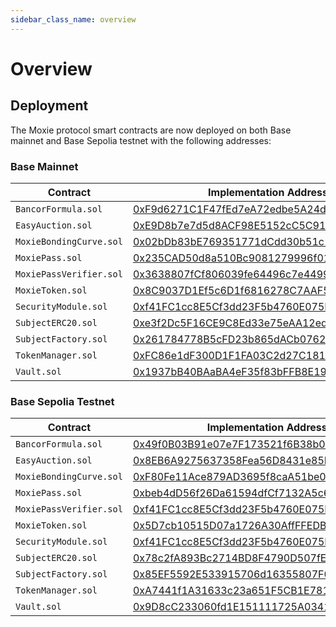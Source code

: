 ```yaml
---
sidebar_class_name: overview
---
```


# Overview

## Deployment

The Moxie protocol smart contracts are now deployed on both Base mainnet and Base Sepolia testnet with the following addresses:

### Base Mainnet

| Contract                | Implementation Address                                                                                                | Proxy Address                                                                                                         |
| ----------------------- | --------------------------------------------------------------------------------------------------------------------- | --------------------------------------------------------------------------------------------------------------------- |
| `BancorFormula.sol`     | [0xF9d6271C1F47fEd7eA72edbe5A24dD06609F1547](https://basescan.org/address/0xF9d6271C1F47fEd7eA72edbe5A24dD06609F1547) |                                                                                                                       |
| `EasyAuction.sol`       | [0xE9D8b7e7d5d8ACF98E5152cC5C91AA4B6Ee1fBf0](https://basescan/org/address/0xE9D8b7e7d5d8ACF98E5152cC5C91AA4B6Ee1fBf0) |                                                                                                                       |
| `MoxieBondingCurve.sol` | [0x02bDb83bE769351771dCdd30b51c141b0Bd5FF41](https://basescan/org/address/0x02bDb83bE769351771dCdd30b51c141b0Bd5FF41) | [0x373065e66B32a1C428aa14698dFa99BA7199B55E](https://basescan.org/address/0x373065e66B32a1C428aa14698dFa99BA7199B55E) |
| `MoxiePass.sol`         | [0x235CAD50d8a510Bc9081279996f01877827142D8](https://basescan/org/address/0x235CAD50d8a510Bc9081279996f01877827142D8) |                                                                                                                       |
| `MoxiePassVerifier.sol` | [0x3638807fCf806039fe64496c7e4499eA7AA7Ed30](https://basescan/org/address/0x3638807fCf806039fe64496c7e4499eA7AA7Ed30) |                                                                                                                       |
| `MoxieToken.sol`        | [0x8C9037D1Ef5c6D1f6816278C7AAF5491d24CD527](https://basescan/org/address/0x8C9037D1Ef5c6D1f6816278C7AAF5491d24CD527) |                                                                                                                       |
| `SecurityModule.sol`    | [0xf41FC1cc8E5Cf3dd23F5b4760E075E6f6C51a8fb](https://basescan/org/address/0xf41FC1cc8E5Cf3dd23F5b4760E075E6f6C51a8fb) |                                                                                                                       |
| `SubjectERC20.sol`      | [0xe3f2Dc5F16CE9C8Ed33e75eAA12ed2cd5365C99B](https://basescan/org/address/0xe3f2Dc5F16CE9C8Ed33e75eAA12ed2cd5365C99B) |                                                                                                                       |
| `SubjectFactory.sol`    | [0x261784778B5cFD23b865dACb07624a951132f8aB](https://basescan/org/address/0x261784778B5cFD23b865dACb07624a951132f8aB) | [0x48F9887cab979b6F476bba3Cc96808BE8b8A2b72](https://basescan.org/address/0x48F9887cab979b6F476bba3Cc96808BE8b8A2b72) |
| `TokenManager.sol`      | [0xFC86e1dF300D1F1FA03C2d27C1815B36C3e396b1](https://basescan/org/address/0xFC86e1dF300D1F1FA03C2d27C1815B36C3e396b1) | [0xFfeACE4541276aC65c4e433B7fC63cdA32b30470](https://basescan.org/address/0xFfeACE4541276aC65c4e433B7fC63cdA32b30470) |
| `Vault.sol`             | [0x1937bB40BAaBA4eF35f83bFFB8E19965EE22d6A2](https://basescan/org/address/0x1937bB40BAaBA4eF35f83bFFB8E19965EE22d6A2) | [0x58708f65BacdF5040eac739cf01299fA756a1154](https://basescan.org/address/0x58708f65BacdF5040eac739cf01299fA756a1154) |

### Base Sepolia Testnet

| Contract                | Implementation Address                                                                                                        | Proxy Address                                                                                                                 |
| ----------------------- | ----------------------------------------------------------------------------------------------------------------------------- | ----------------------------------------------------------------------------------------------------------------------------- |
| `BancorFormula.sol`     | [0x49f0B03B91e07e7F173521f6B38b0CDaA7D5B724](https://sepolia.basescan.org/address/0x49f0B03B91e07e7F173521f6B38b0CDaA7D5B724) |                                                                                                                               |
| `EasyAuction.sol`       | [0x8EB6A9275637358Fea56D8431e85B6BB6F260853](https://sepolia.basescan.org/address/0x8EB6A9275637358Fea56D8431e85B6BB6F260853) |                                                                                                                               |
| `MoxieBondingCurve.sol` | [0xF80Fe11Ace879AD3695f8caA51be0368318C32fA](https://sepolia.basescan.org/address/0xF80Fe11Ace879AD3695f8caA51be0368318C32fA) | [0x56147e70A57012ade3003fe93a394BFC35d747e3](https://sepolia.basescan.org/address/0x56147e70A57012ade3003fe93a394BFC35d747e3) |
| `MoxiePass.sol`         | [0xbeb4dD56f26Da61594dfCf7132A5c6008456Fb35](https://sepolia.basescan.org/address/0xbeb4dD56f26Da61594dfCf7132A5c6008456Fb35) |                                                                                                                               |
| `MoxiePassVerifier.sol` | [0xf41FC1cc8E5Cf3dd23F5b4760E075E6f6C51a8fb](https://sepolia.basescan.org/address/0xf41FC1cc8E5Cf3dd23F5b4760E075E6f6C51a8fb) |                                                                                                                               |
| `MoxieToken.sol`        | [0x5D7cb10515D07a1726A30AffFFEDBE3cc048C412](https://sepolia.basescan.org/address/0x5D7cb10515D07a1726A30AffFFEDBE3cc048C412) |                                                                                                                               |
| `SecurityModule.sol`    | [0xf41FC1cc8E5Cf3dd23F5b4760E075E6f6C51a8fb](https://sepolia.basescan.org/address/0xf41FC1cc8E5Cf3dd23F5b4760E075E6f6C51a8fb) |                                                                                                                               |
| `SubjectERC20.sol`      | [0x78c2fA893Bc2714BD8F4790D507fEC6C00595D60](https://sepolia.basescan.org/address/0x78c2fA893Bc2714BD8F4790D507fEC6C00595D60) |                                                                                                                               |
| `SubjectFactory.sol`    | [0x85EF5592E533915706d16355807F0D2ed44Cf58F](https://sepolia.basescan.org/address/0x85EF5592E533915706d16355807F0D2ed44Cf58F) | [0x9cE6e0c6282ac0050B1888656C5c5716a4Ef4BE8](https://sepolia.basescan.org/address/0x9cE6e0c6282ac0050B1888656C5c5716a4Ef4BE8) |
| `TokenManager.sol`      | [0xA7441f1A31633c23a651F5CB1E781e4054cECDe4](https://sepolia.basescan.org/address/0xA7441f1A31633c23a651F5CB1E781e4054cECDe4) | [0xFd990aF1c711cC0fc46E66B22877B028aF7eF59C](https://sepolia.basescan.org/address/0xFd990aF1c711cC0fc46E66B22877B028aF7eF59C) |
| `Vault.sol`             | [0x9D8cC233060fd1E151111725A0341D34859E0E26](https://sepolia.basescan.org/address/0x9D8cC233060fd1E151111725A0341D34859E0E26) | [0x3C1Fd0E625765A40fFd58adc4784603A07f5D05f](https://sepolia.basescan.org/address/0x3C1Fd0E625765A40fFd58adc4784603A07f5D05f) |
